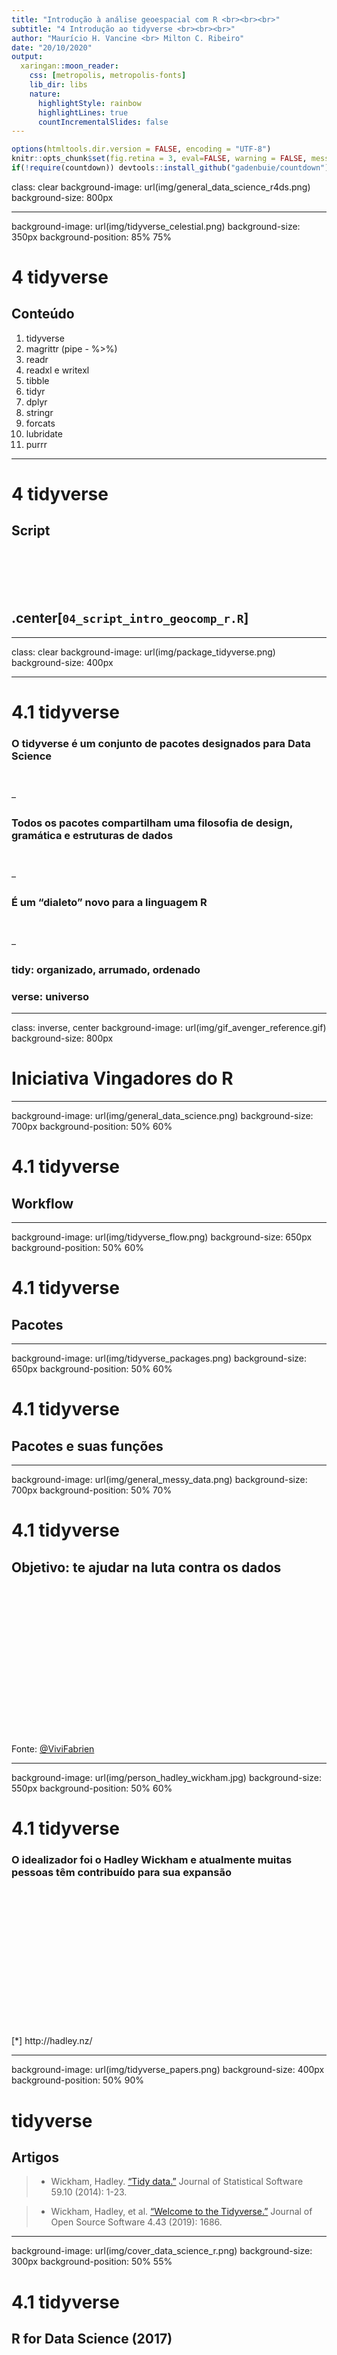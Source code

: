 ```yaml
---
title: "Introdução à análise geoespacial com R <br><br><br>"
subtitle: "4 Introdução ao tidyverse <br><br><br>"
author: "Maurício H. Vancine <br> Milton C. Ribeiro"
date: "20/10/2020"
output:
  xaringan::moon_reader:
    css: [metropolis, metropolis-fonts]
    lib_dir: libs
    nature:
      highlightStyle: rainbow
      highlightLines: true
      countIncrementalSlides: false
---
```


```r
options(htmltools.dir.version = FALSE, encoding = "UTF-8")
knitr::opts_chunk$set(fig.retina = 3, eval=FALSE, warning = FALSE, message = FALSE)
if(!require(countdown)) devtools::install_github("gadenbuie/countdown")
```

class: clear
background-image: url(img/general_data_science_r4ds.png)
background-size: 800px

---

background-image: url(img/tidyverse_celestial.png)
background-size: 350px
background-position: 85% 75%

# 4 tidyverse

## Conteúdo
1. tidyverse
1. magrittr (pipe - %>%)
1. readr
1. readxl e writexl
1. tibble
1. tidyr
1. dplyr
1. stringr
1. forcats
1. lubridate
1. purrr

---

# 4 tidyverse

## Script

<br><br><br><br>

## .center[`04_script_intro_geocomp_r.R`]

---

class: clear
background-image: url(img/package_tidyverse.png)
background-size: 400px

---

# 4.1 tidyverse

### O tidyverse é um **conjunto de pacotes** designados para **Data Science**

<br>

--

### Todos os pacotes compartilham uma **filosofia** de design, gramática e estruturas de dados

<br>

--

### É um **"dialeto"** novo para a linguagem R

<br>

--

### **tidy**: organizado, arrumado, ordenado

### **verse**: universo

---

class: inverse, center
background-image: url(img/gif_avenger_reference.gif)
background-size: 800px

# Iniciativa Vingadores do R

---

background-image: url(img/general_data_science.png)
background-size: 700px
background-position: 50% 60%

# 4.1 tidyverse

## Workflow

---

background-image: url(img/tidyverse_flow.png)
background-size: 650px
background-position: 50% 60%

# 4.1 tidyverse

## Pacotes

---

background-image: url(img/tidyverse_packages.png)
background-size: 650px
background-position: 50% 60%

# 4.1 tidyverse

## Pacotes e suas funções

---

background-image: url(img/general_messy_data.png)
background-size: 700px
background-position: 50% 70%

# 4.1 tidyverse

## Objetivo: te ajudar na luta contra os dados

<br><br><br><br><br><br><br><br><br><br><br><br><br><br>

Fonte: [@ViviFabrien](https://twitter.com/ViviFabrien)

---

background-image: url(img/person_hadley_wickham.jpg)
background-size: 550px
background-position: 50% 60%

# 4.1 tidyverse

### O idealizador foi o **Hadley Wickham** e atualmente **muitas pessoas** têm contribuído para sua expansão

<br><br><br><br><br><br><br><br><br><br><br><br><br>

[*] http://hadley.nz/

---

background-image: url(img/tidyverse_papers.png)
background-size: 400px
background-position: 50% 90%

# tidyverse

## Artigos
> - Wickham, Hadley. ["Tidy data."](https://www.jstatsoft.org/article/view/v059i10) Journal of Statistical Software 59.10 (2014): 1-23.

> - Wickham, Hadley, et al. ["Welcome to the Tidyverse."](https://joss.theoj.org/papers/10.21105/joss.01686) Journal of Open Source Software 4.43 (2019): 1686.

---

background-image: url(img/cover_data_science_r.png)
background-size: 300px
background-position: 50% 55%

# 4.1 tidyverse

## R for Data Science (2017)

<br><br><br><br><br><br><br><br><br><br><br><br><br><br><br>

[*] https://r4ds.had.co.nz/

---

background-image: url(img/tidyverse_site1.png)
background-size: 800px
background-position: 50% 50%

# 4.1 tidyverse

## Sites

<br><br><br><br><br><br><br><br><br><br><br><br><br><br><br>

[*] https://www.tidyverse.org/

---

background-image: url(img/tidyverse_site2.png)
background-size: 800px
background-position: 50% 50%

# 4.1 tidyverse

## Sites

<br><br><br><br><br><br><br><br><br><br><br><br><br><br><br>

[*] https://rpubs.com/modelthinkingbr/dados

---

# 4.1 tidyverse

### Para utilizar os pacotes do **tidyverse** é preciso instalar e carregar o pacote `tidyverse`

```r
# instalar o pacote
install.packages("tidyverse")
```

--

```r
# carregar o pacote
library(tidyverse)
```

---

# 4.1 tidyverse

## Listar todos os pacotes do tidyverse

<br><br>

```r
# list all packages in the tidyverse 
tidyverse::tidyverse_packages(include_self = TRUE)
```

---

background-image: url(img/code_snake_case.png)
background-size: 500px
background-position: 80% 80%

# 4.1 tidyverse

## IMPORTANTE!

### Todas as funções dos pacotes **tidyverse** usão fonte minúscula e usam `_` para separar os nomes internos das funções (snake_code)

<br>

`read_csv()`

`read_xlsx()`

`as_tibble()`

`left_join()`

`group_by()`

---

class: clear
background-image: url(img/package_magrittr.png)
background-size: 400px

---

background-image: url(img/person_rene_magritte.jpg), url(img/tidyverse_magritte_pipe.jpg)
background-size: 250px, 500px
background-position: 10% 30%, 85% 75%

# 4.2 magrittr (pipe - %>%)

## René Magritte (1898-1967)

---

# 4.2 magrittr (pipe - %>%)

### O operador pipe (*%>%*) permite o “encadeamento” de várias funções e **não é preciso de objetos** para armazenar resultados intermediários

--

### Essa função torna os códigos em R **mais simples**, pois realizamos **múltiplas operações** em uma **única linha**

--

### Ele captura o **resultado de uma declaração** e o **torna a entrada da próxima declaração**. Podemos pensar como *“EM SEGUIDA FAÇA”*

--

### O operador pipe é **%>%**

---

# 4.2 magrittr (pipe - %>%)

### Atalho: `crtl + shift + M`
```r
# sem pipe
sqrt(sum(1:100))
```

--

background-image: url(img/general_fog01.jpg)
background-size: 500px
background-position: 50% 80%

---

background-image: url(img/general_fog02.jpg)
background-size: 350px
background-position: 50% 90%

# 4.2 magrittr (pipe - %>%)

### Atalho: `crtl + shift + M`
```r
# sem pipe
sqrt(sum(1:100))
```

---

# 4.2 magrittr (pipe - %>%)

### Atalho: `crtl + shift + M`
```r
# sem pipe
sqrt(sum(1:100))
```

```r
# com pipe
1:100 %>% 
  sum() %>% 
  sqrt()
```

---

class: clear, inverse
background-image: url(img/gif_uou.webp)
background-size: 800px

---

# 4.2 magrittr (pipe - %>%)

### Atalho: `crtl + shift + M`
```r
# fixar amostragem
set.seed(42)

# sem pipe
ve <- sum(sqrt(sort(log10(rpois(100, 10)))))
ve
```
--
```r
# fixar amostragem
set.seed(42)

# com pipe
ve <- rpois(100, 10) %>% 
  log10() %>%
  sort() %>% 
  sqrt() %>% 
  sum()
ve  
```

---

class: clear, inverse
background-image: url(img/gif_mario.gif)
background-size: 700px

---

class: inverse, center, middle

# Exercícios

---

# Exercício 09

## Reescreva cada uma das operações utilizando pipes `%>%`:
<br>
`log10(cumsum(1:100))`
<br>
`sum(sqrt(rnorm(100)))`
<br>
`prod(sort(sample(1:10, 10000, rep = TRUE)))`

```r
countdown(minutes = 5, seconds = 00, color_background = "gray30")
```

---

# Exercício 09
## Solução
```r
# solucao
# 1.
log10(cumsum(1:100))

1:100 %>%
  cumsum %>% 
  log10
```

---

# Exercício 09
## Solução
  
```r
# 2.
sum(sort(rnorm(100)))

100 %>% 
  rnorm %>% 
  sort %>% 
  sum
```

---

# Exercício 09
## Solução

```r
# 3.
scale(sample(1:10, 10000, rep = TRUE))

1:10 %>% 
  sample(10000, rep = TRUE) %>% 
  scale
```

---

class: inverse, center, middle

# Dúvidas?

---

class: clear
background-image: url(img/package_readr.png)
background-size: 400px

---

background-image: url(img/cheatsheet_readr.png)
background-size: 600px
background-position: 50% 50%

# 4.3 readr

## Data Import Cheatsheet

<br><br><br><br><br><br><br><br><br><br><br><br><br><br><br>

[*] https://github.com/rstudio/cheatsheets/raw/master/data-import.pdf

---

# 4.3 readr

### **Carrega e salva** grandes arquivos de forma **mais rápida**

--

### As funções **read.csv()** e **read.csv2()** são substituídas pelas funções **read_csv()** e **read_csv2()**

--

### Essas funções fornecem **medidores de progresso**

--

### E também **classificam** automaticamente o **modo** dos dados de cada coluna

--

### A classe do objeto atribuído é **tibble**

--

### Para salvar arquivos no formato .csv: **write_csv()** e **write_csv2()**

---

background-image: url(img/general_data_eu_mesmo.png)
background-size: 600px
background-position: 50% 80%

# 4.3 readr

## ATLANTIC AMPHIBIANS: a dataset of amphibian communities from the Atlantic Forests of South America

### Eu mesmo et al. (2018)

---

class: inverse, center, middle

# Mas antes, uma outra forma de definir diretórios

---

class: clear
background-image: url(img/here.png)
background-size: 700px

---

# here

## Constrói caminhos para os arquivos do seu projeto

<br>

### - **Mudar o diretório**: tende à ser chato demais (principalmente se é um código alheio)
### - **Fragilidade**: conectado exatamente a lugar e a momento (reprodutibilidade)
### - **Subdiretórios**: facilita importar ou exportar para subpastas (Lei do Mínimo Esforço)

---

background-image: url(img/here.png)
background-size: 400px
background-position: 50% 90%

# here

## Pacote
```r
# install
install.packages("here")

# load
library(here)
```

---

background-image: url(img/here.png)
background-size: 400px
background-position: 50% 90%

# here

## Diversos critérios para encontrar o diretório raiz

```r
# confer
here::here()

# create a .here file
here::set_here()
```

---

class: inverse, center, middle

# Agora sim, vamos importar os dados usando o here::here()

---

# readr

## **Formato .csv**
```r
# import sites
si <- readr::read_csv(here::here("03_dados", "tabelas", "ATLANTIC_AMPHIBIANS_sites.csv"))
si
```

---

class: inverse, center, middle

# Ou não...

---

# readr

## **Formato .csv**
```r
# import sites
si <- readr::read_csv("./03_dados/tabelas/ATLANTIC_AMPHIBIANS_sites.csv")
si
```

```r
# import sites
si <- readr::read_csv(here::here("03_dados", "tabelas", "ATLANTIC_AMPHIBIANS_sites.csv"))
si
```

---

# 4.3 readr

## **Formato .txt**
```r
# import sites
si <- readr::read_tsv(here::here("03_dados", "tabelas", "ATLANTIC_AMPHIBIANS_sites.txt"))
si
```

---

class: clear
background-image: url(img/package_readxl.png)
background-size: 400px

---

# 4.4 readxl e writexl

## São pacotes à parte do **tidyverse**

<br><br><br>

```r
# import .xlsx
install.packages("readxl")
library("readxl")
```

<br>
--


```r
# export .xlsx
install.packages("writexl")
library("writexl")
```

---

# 4.4 readxl e writexl

### **Carrega e salva** grandes arquivos de forma **mais rápida** no formato **.xlsx**

--

### Funções **read_xlsx()** e **read_xlsx2()**

--

### Essas funções fornecem **medidores de progresso**

--

### E também **classificam** automaticamente o **modo** dos dados de cada coluna

--

### A classe do objeto atribuído é **tibble**

--

### Para salvar arquivos no formato .xlsx: **write_xlsx()** e **write_xlsx2()**

---

# 4.4 readxl e writexl

## **Formato .xlsx**

### O argumento `sheet` define a aba a ser importada (número ou nome)

```r
# import sites
si <- readxl::read_xlsx(here::here("03_dados", "tabelas", "ATLANTIC_AMPHIBIANS_sites.xlsx"), 
                        sheet = 1)
si
```

---

background-image: url(img/gif_frog.gif)
background-size: 200px
background-position: 50% 100%

# Importar os dados

## **Formato .csv**

### Matriz de localidades
```r
# import sites
si <- readr::read_csv(here::here("03_dados", "tabelas", "ATLANTIC_AMPHIBIANS_sites.csv"))
si
```

### Matriz de espécies
```r
# import species
sp <- readr::read_csv(here::here("03_dados", "tabelas", "ATLANTIC_AMPHIBIANS_species.csv"))
sp
```

---

class: clear
background-image: url(img/package_tibble.png)
background-size: 400px

---

# 4.5 tibble

### O tibble (classe *tbl_df*) é um **tipo especial de data frame**

--

### É o **formato** aconselhado para que as funções do tidyverse **funcionem**

--

### Converter **data frame** em **tibble** usa-se a função `as_tibble()`

--

### Converter **tibble** em **data frame** usa-se a função `as_data_frame()`

--

### Cada variável pode ser do modo *numbers(int, dbl)*, *character(chr)*, *logical(lgl)* ou *factor(fctr)*

---

# 4.5 tibble

## Descrição dos modos das colunas através da função `glimpse()` - "espiar os dados"

```r
tibble::glimpse(si)
```

---

# 4.5 tibble

## Descrição dos modos das colunas através da função `glimpse()` - "espiar os dados"

```r
tibble::glimpse(sp)
```

---

# 4.5 tibble

## tibble vs data.frame

### 1. Nunca converte um tipo **character como factor**
```r
df <- data.frame(ch = c("a", "b"), nu = 1:2)
str(df)
```
--
```r
tb <- tibble::tibble(ch = c("a", "b"), nu = 1:2)
tibble::glimpse(tb)
```

---

# 4.5 tibble

## tibble vs data.frame

### 2. A indexação com colchetes retorna um **tibble**
```r
df_ch <- df[, 1]
class(df_ch)
```
--
```r
tb_ch <- tb[, 1]
class(tb_ch)
```
--
```r
# indexacao pelo nome devolve um vetor
tb_ch <- tb$ch
class(tb_ch)
```

---

# 4.5 tibble

## tibble vs data.frame

### 3. Não faz correspondência parcial, retorna **NULL** se a coluna não existe com o nome especificado
```r
df$c 
```
--
```r
tb$c
```

---

class: clear
background-image: url(img/package_tidyr.png)
background-size: 400px

---

background-image: url(img/cheatsheet_tidyr.png)
background-size: 600px
background-position: 50% 50%

# 4.6 tidyr

## Data Import Cheatsheet

<br><br><br><br><br><br><br><br><br><br><br><br><br><br><br>

[*] https://github.com/rstudio/cheatsheets/raw/master/data-import.pdf

---

# 4.6 tidyr

### Os conjuntos de dados **tidy** (organizados) são fáceis de manipular, modelar e visualizar

--

### Um conjunto de dados está **arrumado ou não**, dependendo de como linhas, colunas e células são combinadas com observações, variáveis e valores

--

## Nos dados tidy:
### 1 Cada variável em uma coluna
### 2 Cada observação em uma linha
### 3 Cada valor como uma célula

---

background-image: url(img/tidyr_data.png)
background-size: 800px
background-position: 50% 50%

# 4.6 tidyr

## Conjuntos de dados 'tidy'

---

# 4.6 tidyr

## Funções

#### **1 unite()**: junta dados de múltiplas colunas em uma

#### **2 separate()**: separa caracteres em múlplica colunas

#### **3 separate_rows()**: separa caracteres em múlplica colunas e linhas

#### **4 drop_na()**: retira linhas com NA

#### **5 replace_na()**: substitui NA

#### **6 pivot_wider()**: long para wide

#### **7 pivot_longer()**: wide para long

---

background-image: url(img/tidyr_unite.png)
background-size: 800px
background-position: 50% 50%

# 4.6 tidyr

---

# 4.6 tidyr

## **1 unite**

### Unir as colunas latirude e longitude separadas por uma vírgula
```r
# sem pipes
si_unite <- tidyr::unite(si, "lat_lon", latitude:longitude, sep = ",")
si_unite$lat_lon
```

---

# 4.6 tidyr

## **1 unite**

### Unir as colunas latirude e longitude separadas por uma vírgula
```r
# com pipes
si_unite <- si %>% 
  tidyr::unite("lat_lon", latitude:longitude, sep = ",")
si_unite$lat_lon
```

---

background-image: url(img/tidyr_separate.png)
background-size: 800px
background-position: 50% 50%

# 4.6 tidyr

---

# 4.6 tidyr

## **2 separate**

### Separar os dados de "period" em quatro colunas dos seus valores
```r
si_separate <- si %>% 
  tidyr::separate("period", c("mo", "da", "tw", "ni"), remove = FALSE)
si_separate[, c(1, 9:13)]
```

---

# 4.6 tidyr

## **3 separate_rows()**

### Separar os dados de "period" na mesma coluna e repetindo os valores
```r
si_separate_row <- si %>% 
  tidyr::separate_rows("period")
si_separate_row[, c(1, 9:13)]
```

---

# 4.6 tidyr

## **4 drop_na()**

### Remove as linhas com NA de todas as colunas
```r
si_drop_na <- si %>% 
  tidyr::drop_na()
si_drop_na
```

---

# 4.6 tidyr

## **4 drop_na()**

### Remove as linhas com NA da coluna "active_methods"
```r
si_drop_na <- si %>% 
  tidyr::drop_na(active_methods)
si_drop_na
```

---

# 4.6 tidyr

## **5 replace_na()**

### Substituir os NAs da coluna "active_methods" por 0 
```r
si_replace_na <- si %>% 
  tidyr::replace_na(list(active_methods = 0))
si_replace_na
```

---

background-image: url(img/tidyr_pivot_wider.png)
background-size: 800px
background-position: 50% 50%

# 4.6 tidyr

---

# 4.6 tidyr

## **6 pivot_wider()** 

### Long para wide

1. **id_cols**: variável id
2. **names_from**: variável categórica que irá definir os nomes das colunas
3. **values_from**: variável numérica que irá preencher os dados
4. **values_fill**: valor para preencher os NAs

```r
si[, c("id", "record", "species_number")]
```

---

# 4.6 tidyr

## **6 pivot_wider()** 

### Long para wide

1. **id_cols**: variável id
2. **names_from**: variável categórica que irá definir os nomes das colunas
3. **values_from**: variável numérica que irá preencher os dados
4. **values_fill**: valor para preencher os NAs

```r
si_wide <- si %>% 
  tidyr::pivot_wider(id_cols = id, 
                     names_from = state_abbreviation,
                     values_from = species_number, 
                     values_fill = list(species_number = 0))
si_wide
```

---

# 4.6 tidyr

## **6 pivot_wider()** 

### Long para wide

1. **id_cols**: variável id
2. **names_from**: variável categórica que irá definir os nomes das colunas
3. **values_from**: variável numérica que irá preencher os dados
4. **values_fill**: valor para preencher os NAs

```r
sp[1:1000, c("id", "species", "individuals")]
```

---

# 4.6 tidyr

## **6 pivot_wider()** 

### Long para wide

1. **id_cols**: variável id
2. **names_from**: variável categórica que irá definir os nomes das colunas
3. **values_from**: variável numérica que irá preencher os dados
4. **values_fill**: valor para preencher os NAs

```r
sp_wide <- sp[1:1000, ] %>% 
  tidyr::replace_na(list(individuals = 0)) %>% 
  tidyr::pivot_wider(id_cols = id, 
                     names_from = species, 
                     values_from = individuals, 
                     values_fill = list(individuals = 0))
sp_wide
```

---

background-image: url(img/tidyr_pivot_longer.png)
background-size: 800px
background-position: 50% 50%

# 4.6 tidyr

---

# 4.6 tidyr

## **7 pivot_longer()**

### Wide para long

1. **cols**: coluna do id
2. **names_to**: nome da coluna que receberá os nomes
3. **values_to**: nome da coluna que receberá os valores

```r
si_long <- si_wide %>% 
  tidyr::pivot_longer(cols = -id, 
                      names_to = "record", 
                      values_to = "species_number")
si_long
```

---

class: inverse, center, middle

# Exercícios

---

# Exercício 10
### Combine as colunas `country`, `state`, `state_abbreviation`, `municipality`, `site`, em uma coluna chamada `local_total` separadas por `, (vírgula + espaço)`, atribuindo o resultado a um novo objeto, utilizando o formato tidyverse

```r
countdown(minutes = 1, seconds = 00, color_background = "gray30")
```

---

# Exercício 10
## Solução
```r
si_local <- si %>% 
  tidyr::unite("local_total", 
               c(country, state, state_abbreviation, municipality, site), 
               sep = ", ")
si_local$local_total
```

---

# Exercício 11
### Quanto indivíduos por há por família nos locais amostrados? Apenas para as 1000 primeiras linhas da tabela `sp`
```r
countdown(minutes = 5, seconds = 00, color_background = "gray30")
```

---

# Exercício 11
## Solução
```r
family_wide <- sp[1:1000, ] %>% 
  tidyr::replace_na(list(individuals = 0)) %>% 
  tidyr::drop_na(family) %>% 
  tidyr::pivot_wider(id_cols = id, 
                     names_from = family, 
                     values_from = individuals, 
                     values_fn = list(individuals = sum),
                     values_fill = list(individuals = 0))
family_wide
```

---

class: inverse, center, middle

# Dúvidas?

---

class: clear
background-image: url(img/package_dplyr.png)
background-size: 400px

---

class: clear
background-image: url(img/dplyr_wrangling.png)
background-size: 600px

<br><br><br><br><br><br><br><br><br><br><br><br><br><br><br><br>

Fonte: [@allison_horst](https://twitter.com/allison_horst)

---

background-image: url(img/cheatsheet_dplyr.png)
background-size: 600px
background-position: 50% 50%

# 4.7 dplyr

## Data Transformation Cheatsheet

<br><br><br><br><br><br><br><br><br><br><br><br><br><br><br>

[*] https://github.com/rstudio/cheatsheets/raw/master/data-transformation.pdf

---

# 4.7 dplyr

### O **dplyr** é um pacote que **facilita** o trabalho com dados, com uma **gramática de manipulação** de dados **simples e flexível** (filtragem, reordenamento, seleção, entre outras)

--

### Ele foi construído com o intuito de obter uma forma **mais rápida** e **expressiva** de tratar os dados 

--

### O **tibble** é a **versão de data frame** mais **conveniente** para **se usar** com dplyr

---

# 4.7 dplyr

### Sua gramática simples contém **funções verbais** para manipulação de dados

--

<br><br>

## Funções

- Verbos: mutate(), select(), filter(), arrange(), summarise(), slice(), rename(), etc.

- Sufixos: _at(), _if(), _all(), etc.

- Agrupamento: group_by() e ungroup()

- Junções: inner_join(), full_join(), left_join() e right_join()

- Funções resumo: n(), n_distinct(), first(), last(), nth(), etc.


---

# 4.7 dplyr

### Sua gramática simples contém **funções verbais** para manipulação de dados

1. select(): seleciona colunas pelo nome gerando um tibble<br>
2. pull(): seleciona uma coluna como vetor<br>
3. rename(): muda o nome das colunas<br>
4. mutate(): adiciona novas colunas ou adiciona resultados em colunas existentes<br>
5. arrange(): reordenar as linhas com base nos valores de colunas<br>
6. filter(): seleciona linhas com base em valores<br>
7. distinct(): remove linhas com valores repetidos com base nos valores de colunas<br>
8. slice(): seleciona linhas pelos números<br>
9. sample_n(): amostragem aleatória de linhas<br>
10. summarise(): agrega ou resume os dados através de funções, podendo considerar valores das colunas<br>
11. *_join(): junta dados de duas tabelas através de uma coluna chave

---

# 4.7 dplyr

### O **tibble** é sempre o **primeiro argumento** das funções verbais

--

### Todas seguem a mesma sintaxe: 

#### 1. tibble
#### 2. operador pipe 
#### 3. nome da função verbal com os argumentos entre parênteses 

--

<br>

### As funções verbais **não modificam** o tibble original

```r
tb_dplyr <- tb %>% 
  funcao_verbal(argumento1, argumento2)
```

---

background-image: url(img/dplyr_select.png)
background-size: 800px
background-position: 50% 50%

# 4.7 dplyr

## **1 select**

---

# 4.7 dplyr

## **1 select**

### Seleciona colunas pelo nome

```r
si_select <- si %>% 
  dplyr::select(id, longitude, latitude)
si_select
```

---

# 4.7 dplyr

## **1 select**

### Remove as colunas pelo nome

```r
si_select <- si %>% 
  dplyr::select(-c(id, longitude, latitude))
si_select
```
---

# 4.7 dplyr

## **1 select**

### Seleciona colunas por um padrão

```r
#  starts_with(), ends_with() e contains()
si_select <- si %>% 
  dplyr::select(contains("sp"))
si_select
```

---

background-image: url(img/dplyr_pull.png)
background-size: 800px
background-position: 50% 50%

# 4.7 dplyr

## **2 pull**

### Seleciona uma coluna como vetor

---

# 4.7 dplyr

## **2 pull**

### Seleciona uma coluna como vetor

```r
# coluna para vetor
si_pull <- si %>% 
  dplyr::pull(id)
si_pull
```

---

# 4.7 dplyr

## **2 pull**

### Seleciona uma coluna como vetor

```r
# coluna para vetor
si_pull <- si %>% 
  dplyr::pull(species_number)
si_pull
```

---

# 4.7 dplyr

## **3 rename**

### Renomeia colunas
```r
# rename sp column
si_rename <- si %>%
  dplyr::rename(sp = species_number)
si_rename
```

---

background-image: url(img/dplyr_mutate.png)
background-size: 800px
background-position: 50% 50%

# 4.7 dplyr

## **4 mutate**

---

# 4.7 dplyr

## **4 mutate**

### Adiciona colunas novas ou vindas de operações
```r
# add column record as factor
si_mutate <- si %>% 
  dplyr::mutate(record_factor = as.factor(record))
si_mutate$record_factor
```

---

background-image: url(img/dplyr_arrange.png)
background-size: 800px
background-position: 50% 50%

# 4.7 dplyr

## **5 arrange**

---

# 4.7 dplyr

## **5 arrange**

### Ordenar de forma crescente pela coluna **species_number**
```r
si_arrange <- si %>% 
  dplyr::arrange(species_number)
si_arrange
```

---

# 4.7 dplyr

## **5 arrange**

### Ordenar de forma decrescente pela coluna **species_number**
```r
si_arrange <- si %>% 
  dplyr::arrange(desc(species_number))
si_arrange
```

---

# 4.7 dplyr

## **5 arrange**

### Ordenar de forma decrescente pela coluna **species_number**
```r
si_arrange <- si %>% 
  dplyr::arrange(-species_number)
si_arrange
```

---

background-image: url(img/dplyr_filter.png)
background-size: 800px
background-position: 50% 50%

# 4.7 dplyr

## **6 filter**

---

# 4.7 dplyr

## **6 filter** 

### operadores: >, >=, <, <=, ==, !=, is.na, !is.na, %in%
### Filtrar para locais com mais de 5 espécies
```r
si_filter <- si %>% 
  dplyr::filter(species_number > 5)
si_filter
```

--

### Filtrar para locais centre 1 e 5 espécies
```r
si_filter <- si %>% 
  dplyr::filter(between(species_number, 1, 5))
si_filter
```

---

# 4.7 dplyr

## **6 filter** 
### Filtrar para locais com NA no métodos passivos
```r
si_filter <- si %>% 
  dplyr::filter(is.na(passive_methods))
si_filter
```
--
### Filtrar para locais sem NA no métodos passivos
```r
si_filter <- si %>% 
  dplyr::filter(!is.na(passive_methods))
si_filter
```

---

# 4.7 dplyr

## **6 filter** 
### Filtrar para locais sem NA no métodos ativos **E** passivos
```r
si_filter <- si %>% 
  dplyr::filter(!is.na(active_methods) & !is.na(passive_methods))
si_filter
```

---

# 4.7 dplyr

## **6 filter** 
### Filtrar para locais amostrados com mais de 5 espécies **E** em São Paulo
```r
si_filter <- si %>% 
  dplyr::filter(species_number > 5 & state_abbreviation == "BR-SP") 
si_filter
```
--
### Filtrar para locais amostrados com mais de 5 espécies **OU** em São Paulo
```r
si_filter <- si %>% 
  dplyr::filter(species_number > 5 | state_abbreviation == "BR-SP")
si_filter
```

---

# 4.7 dplyr

## **7 distinct**
### Remove linhas duplicadas considerando a coluna número de espécies
```r
si_distinct <- si %>% 
  dplyr::distinct(species_number)
si_distinct
```

---

# 4.7 dplyr

## **7 distinct**
### Remove linhas duplicadas considerando a coluna número de espécies e mantém as demais
```r
si_distinct <- si %>% 
  dplyr::distinct(species_number, .keep_all = TRUE)
si_distinct
```

---

# 4.7 dplyr

## **8 slice** 
### Selecionar linhas 1 a 10
```r
si_slice <- si %>% 
  dplyr::slice(1:10)
si_slice
```

---

# 4.7 dplyr

## **9 n_sample** 

### Amostrar 100 linhas aleatoriamente
```r
si_sample_n <- si %>% 
  dplyr::sample_n(100)
si_sample_n
```

---

background-image: url(img/dplyr_summarize.png)
background-size: 800px
background-position: 50% 50%

# 4.7 dplyr

## **10 summarise**

---

# 4.7 dplyr

## **10 summarise**

### Média e desvio padrão do número de espécies total

```r
si_summarise <- si %>% 
  dplyr::summarise(mean_sp = mean(species_number), 
                   sd_sp = sd(species_number))
si_summarise
```

---

# 4.7 dplyr

## **10 summarise**
### Média e desvio padrão do número de espécies por país
```r
si_summarise_group <- si %>% 
  dplyr::group_by(country) %>% 
  dplyr::summarise(mean_sp = mean(species_number), 
                   sd_sp = sd(species_number))
si_summarise_group
```

---

background-image: url(img/dplyr_join.png)
background-size: 350px
background-position: 50% 60%

# 4.7 dplyr

## **11 *_join**

<br><br><br><br><br><br><br><br><br><br><br><br><br><br><br>

[*] https://rpubs.com/williamsurles/293454

---

background-image: url(img/dplyr_leftjoin.png), url(img/dplyr_rightjoin.png), url(img/dplyr_innerjoin.png), url(img/dplyr_fulljoin.png)
background-size: 600px, 600px, 600px, 600px
background-position: 50% 20%, 50% 45%, 50% 70%, 50% 95%

# 4.7 dplyr

## **11 *_join**

---

background-image: url(img/dplyr_semijoin.png), url(img/dplyr_antijoin.png)
background-size: 700px, 700px
background-position: 50% 40%, 50% 80%

# 4.7 dplyr

## **11 *_join**

---

background-image: url(img/dplyr_leftjoin.png)
background-size: 800px
background-position: 50% 50%

# 4.7 dplyr

## **11 *_join**

---

# 4.7 dplyr

## **11 *_join**

## Adicionar longitute e latitude na tabela de espécies

### Selecionar as colunas que preciso da tabela **si**
```r
si_coord <- si %>% 
  select(id, longitude, latitude)
si_coord 
```

---

# 4.7 dplyr

## **11 *_join**

## Adicionar longitute e latitude na tabela de espécies

### Join com as tabelas pela coluna "id"
```r
# join dos dados
sp_join <- sp %>% 
  left_join(si_coord, by = "id")
sp_join
```

---

# 4.7 dplyr

## **11 *_join**

## Adicionar longitute e latitude na tabela de espécies

### Nome das colunas
```r
colnames(sp_join)
```

---

class: inverse, center, middle

# E não termina nunca...

---

# 4.7 dplyr

## Sufixos: _at(), _if(), _all()

### Realiza operações dependente de confições

```r
sp_wide_rename <- sp_wide %>% 
  dplyr::rename_at(vars(contains(" ")), 
                   list(~stringr::stringr::str_replace_all(., " ", "_"))) %>% 
  dplyr::rename_all(list(~stringr::stringr::str_to_lower(.)))
sp_wide_rename
```

---

class: inverse, center, middle

# Mas o mais importante é a ideia de **encadeamento das funções**

---

# 4.7 dplyr
## Permite manipular os dados de forma simples
```r
da <- si %>% 
  dplyr::select(id, state_abbreviation, species_number)
da
```

---

# 4.7 dplyr
## Permite manipular os dados de forma simples
```r
da <- si %>% 
  dplyr::select(id, state_abbreviation, species_number) %>% 
  dplyr::filter(species_number > 5)
da
```

---

# 4.7 dplyr
## Permite manipular os dados de forma simples
```r
da <- si %>% 
  dplyr::select(id, state_abbreviation, species_number) %>% 
  dplyr::filter(species_number > 5) %>% 
  dplyr::group_by(state_abbreviation) %>% 
  dplyr::summarise(nsp_state_abb = n())
da
```

---

# 4.7 dplyr
## Permite manipular os dados de forma simples
```r
da <- si %>% 
  dplyr::select(id, state_abbreviation, species_number) %>% 
  dplyr::filter(species_number > 5) %>% 
  dplyr::group_by(state_abbreviation) %>% 
  dplyr::summarise(nsp_state_abb = n()) %>% 
  dplyr::arrange(nsp_state_abb)
da
```

---

class: inverse, center, middle

# Exercícios

---

# Exercício 12

### Adicione essas novas colunas `alt_log, tem_log e pre_log`, que são a operação `log10` das colunas `altitude,	temperature e	precipitation` e atribua ao mesmo objeto `si` utilizando o formato tidyverse

```r
countdown(minutes = 1, seconds = 30, color_background = "gray30")
```

---

# Exercício 12
## Solução
```r
# solucao
si <- si %>% 
  dplyr::mutate(alt_log = log10(altitude),
                tem_log = log10(temperature),
                pre_log = log10(precipitation))
si[, 25:28]
```

---

# Exercício 13

### Ordene os dados em forma decrescente pela coluna `altitude`, atribuindo o resultado a um novo objeto utilizando o formato tidyverse

```r
countdown(minutes = 1, seconds = 30, color_background = "gray30")
```

---

# Exercício 13
## Solução
```r
# solucao
si_ar <- si %>% 
  dplyr::arrange(-altitude)
si_ar
```

---

# Exercício 14

###  Filtre as linhas com `altitude` maior que 1000 mm, `temperature` menor que 15 ºC e `precipitation` maior que 1000 mm, atribuindo o resultado a um novo objeto utilizando o formato tidyverse

```r
countdown(minutes = 1, seconds = 30, color_background = "gray30")
```

---

# Exercício 14
## Solução
```r
# solucao
si_fi <- si %>% 
  dplyr::filter(altitude > 1000,
                temperature < 15,
                precipitation > 1000)
si_fi
```

---

# Exercício 15

### Amostre 200 linhas aleatoriamente com número de espécies maior que 15 espécies, atribuindo o resultado a um novo objeto utilizando o formato tidyverse

```r
countdown(minutes = 1, seconds = 30, color_background = "gray30")
```

---

# Exercício 15
## Solução
```r
# solucao
si_sa <- si %>% 
  dplyr::filter(species_number > 15) %>% 
  dplyr::sample_n(200)
si_sa
```

---

class: clear
background-image: url(img/package_stringr.png)
background-size: 400px

---

background-image: url(img/cheatsheet_stringr.png)
background-size: 600px
background-position: 50% 50%

# 4.8 stringr

## Work with Strings Cheatsheet

<br><br><br><br><br><br><br><br><br><br><br><br><br><br><br>

[*] https://github.com/rstudio/cheatsheets/raw/master/strings.pdf

---

# 4.8 stringr

## Pacote para a manipulação de strings

### Comprimento
```r
stringr::str_length("abc")
```

--

### Extração por posição
```r
stringr::str_sub("abc", 3)
```

---

# 4.8 stringr

### Inserir espaço em branco - esquerda
```r
stringr::str_pad("abc", width = 4, side = "left")
```

--

### Inserir espaço em branco - direira
```r
stringr::str_pad("abc", width = 4, side = "right")
```

--

### Remover espaço em branco do começo, final ou ambos
```r
stringr::str_trim(" abc ")
```

---

# 4.8 stringr

### Minúsculas e maiúsculas
```r
stringr::str_to_upper("abc")
```
--
```r
stringr::str_to_title("abc")
```
--
```r
stringr::str_to_title("aBc")
```

---

# 4.8 stringr

### Ordenação
```r
le <- sample(letters, 26, rep = TRUE)
le
```
--
```r
stringr::str_sort(le)
```
--
```r
stringr::str_sort(le, dec = TRUE)
```

---

# 4.8 stringr

### Extrair por padrão
```r
stringr::str_extract("abc", "b")
```

### Substituir
```r
stringr::str_replace("abc", "a", "y")
```

### Separação
```r
stringr::str_split("a-b-c", "-")
```

---

class: clear
background-image: url(img/package_forcats.png)
background-size: 400px

---

background-image: url(img/cheatsheet_forcats.png)
background-size: 600px
background-position: 50% 50%

# 4.9 forcats

## Factors with forcats Cheatsheet

<br><br><br><br><br><br><br><br><br><br><br><br><br><br><br>

[*] https://github.com/rstudio/cheatsheets/raw/master/factors.pdf

---

# 4.9 forcats

### **as_factor()**: cria fatores
```r
# fixar amostragem
set.seed(42)

# cria um fator
fa <- sample(c("alto", "medio", "baixo"), 30, rep = TRUE) %>% 
  forcats::as_factor()
fa
```

---

# 4.9 forcats

### **fct_recode()**: muda o nome dos níveis
```r
# muda o nome dos niveis
fa_recode <- fa %>% 
  forcats::fct_recode(a = "alto", m = "medio", b = "baixo")
fa_recode
```

---

# 4.9 forcats

### **fct_rev()**: inverte os níveis
```r
# inverte os niveis
fa_rev <- fa_recode %>% 
  forcats::fct_rev()
fa_rev
```

---

# 4.9 forcats

### **fct_relevel()**: especifica a classificação de um ou mais níveis
```r
# especifica a classificacao de um nivel
fa_relevel <- fa_recode %>% 
  forcats::fct_relevel(c("a", "m", "b"))
fa_relevel
```

---

# 4.9 forcats

### **fct_inorder()**: ordem em que aparece
```r
# ordem em que aparece
fa_inorder <- fa_recode %>% 
  forcats::fct_inorder()
fa_inorder
```

---

# 4.9 forcats

### **fct_infreq()**: ordem (decrescente) de frequência
```r
# ordem (decrescente) de frequencia
fa_infreq <- fa_recode %>% 
  forcats::fct_infreq()
fa_infreq
```

---

# 4.9 forcats

### **fct_lump()**: agregação de níveis raros em um nível
```r
# agregacao de niveis raros em um nivel
fa_lump <- fa_recode %>% 
  forcats::fct_lump()
fa_lump
```

---

class: clear
background-image: url(img/package_lubridate.png)
background-size: 400px

---

class: clear
background-image: url(img/lubridate_allison.png)
background-size: 600px

<br><br><br><br><br><br><br><br><br><br><br><br><br><br><br><br>

Fonte: [@allison_horst](https://twitter.com/allison_horst)

---

background-image: url(img/cheatsheet_lubridate.png)
background-size: 600px
background-position: 50% 50%

# 4.10 lubridate

## Dates and Times Cheatsheet

<br><br><br><br><br><br><br><br><br><br><br><br><br><br><br>

[*] https://github.com/rstudio/cheatsheets/raw/master/lubridate.pdf

---

# 4.10 lubridate

## Pacote à parte do tidyverse

### Instalar
```r
# install
install.packages("lubridate")
```

### Carregar
```r
# load
library(lubridate)
```

---

# 4.10 lubridate

### As funções `date()` e `as_date()` assumem que a ordem segue o padrão da língua inglesa: ano-mês-dia (ymd)

### **date**: classe para datas
```r
# string
data_string <- "2020-04-24"
data_string
class(data_string)
```

---

# 4.10 lubridate

### As funções `date()` e `as_date()` assumem que a ordem segue o padrão da língua inglesa: ano-mês-dia (ymd)

### **date**: classe para datas
```r
# criar um objeto com a classe data
data_date <- lubridate::date(data_string)
data_date
class(data_date)
```

---

# 4.10 lubridate

### As funções `date()` e `as_date()` assumem que a ordem segue o padrão da língua inglesa: ano-mês-dia (ymd)

### **date**: classe para datas
```r
# criar um objeto com a classe data
data_date <- lubridate::as_date(data_string)
data_date
class(data_date)
```

---

# 4.10 lubridate

### Datas no padrão da língua portuguesa: dia-mês-ano (dmy)

### **date**: classe para datas
```r
# string
data_string <- "20-10-2020"
data_string
class(data_string)
```

---

# 4.10 lubridate

### Datas no padrão da língua portuguesa: dia-mês-ano (dmy)

### **date**: classe para datas
```r
# criar um objeto com a classe data
data_date <- lubridate::dmy(data_string)
data_date
class(data_date)
```

---

# 4.10 lubridate

### Além de outros diversos formatos

```r
# formatos
lubridate::dmy(20102020)
lubridate::dmy("20102020")
lubridate::dmy("20/10/2020")
lubridate::dmy("20.10.2020")
```

---

# 4.10 lubridate

### Especificar horários

```r
# especificar horarios
lubridate::dmy_h(2010202020)
lubridate::dmy_hm(201020202035)
lubridate::dmy_hms(20102020203535)
```

---

background-image: url(img/package_lubridate.png)
background-size: 300px
background-position: 80% 80%

# 4.10 lubridate

## Funções úteis
- second() - extrai os segundos
- minute() - extrai os minutos
- hour() - extrai a hora
- wday() - extrai o dia da semana
- mday() - extrai o dia do mês
- month() - extrai o mês
- year() - extrai o ano

<br><br><br><br><br><br><br>

[*] http://material.curso-r.com/lubridate/

---

# 4.10 lubridate

### Extração
```r
# criar
data <- lubridate::dmy_hms(20102020203535)
data
```
--
```r
# extrair
lubridate::second(data)
lubridate::day(data)
lubridate::month(data)
```

---

# 4.10 lubridate

### Extração
```r
# criar
data <- lubridate::dmy_hms(20102020203535)
data
```

```r
# extrair
lubridate::wday(data)
lubridate::wday(data, label = TRUE)
```

---

# 4.10 lubridate

### Inclusão
```r
# criar
data <- lubridate::dmy(20102020)
data
```

```r
# inlcuir
lubridate::hour(data) <- 13
data
```

---

# 4.10 lubridate

### Extrair a data no instante da execução
<br>
```r
# extrair a data no instante da execucao
lubridate::today() 
```

--

<br>

```r
# extrair a data e horario no instante da execucao
lubridate::now()
```

quando eu preparava essa aula...

---

# 4.10 lubridate

### Fusos horários
```r
# agora
agora <- lubridate::ymd_hms(lubridate::now(), tz = "America/Sao_Paulo")
agora
```
--
```r
# verificar os tz
OlsonNames()
```

---

# 4.10 lubridate

### Fusos horários
```r
# que horas sao em...
lubridate::with_tz(agora, tzone = "GMT")
lubridate::with_tz(agora, tzone = "Europe/Stockholm")  
```
--
<br><br>
```r
# altera o fuso sem mudar a hora
lubridate::force_tz(agora, tzone = "GMT")
```

---

# 4.10 lubridate

## Operações com datas

### Intervalos
Intervalos podem ser salvos em objetos com classe interval
```r
# datas
inicio_r <- lubridate::dmy("30-11-2011")
hoje_r <- lubridate::today()

# intervalo
r_interval <- lubridate::interval(inicio_r, hoje_r)
r_interval
class(r_interval)
```

---

# 4.10 lubridate

## Operações com datas

### Intervalos
Intersecção de intervalor com a função `int_overlaps()`

```r
# outra forma de definir um intervalo: o operador %--%
r_interval <- lubridate::dmy("30-11-2011") %--% lubridate::today() 
namoro_interval <- lubridate::dmy("25-06-2008") %--% lubridate::today()   
```
--
```r
# verificar sobreposicao
lubridate::int_overlaps(r_interval, namoro_interval)
```

---

# 4.10 lubridate

## Operações com datas

### Aritmética com datas
```r
# somando datas
inicio_r + lubridate::ddays(1)
inicio_r + lubridate::dyears(1)
```

---

# 4.10 lubridate

## Operações com datas

### Aritmética com datas
```r
# criando datas recorrentes
reunioes <- lubridate::today() + lubridate::weeks(0:10)
reunioes
```

---

# 4.10 lubridate

## Operações com datas

### Aritmética com datas
```r
# duracao de um intervalo 
r_interval <- inicio_r %--% lubridate::today()
r_interval
```
--
```r
# transformacoes
r_interval / lubridate::dyears(1)
r_interval / lubridate::ddays(1)
```

---

# 4.10 lubridate

## Operações com datas

### Aritmética com datas
```r
# total do periodo estudando r
lubridate::as.period(r_interval)
```
--
```r
# tempo de namoro
lubridate::as.period(namoro_interval)
```

---

class: clear
background-image: url(img/package_purrr.png)
background-size: 400px

---

background-image: url(img/cheatsheet_purrr.png)
background-size: 600px
background-position: 50% 50%

# 4.11 purrr

## Data Import Cheatsheet

<br><br><br><br><br><br><br><br><br><br><br><br><br><br><br>

[*] https://github.com/rstudio/cheatsheets/raw/master/purrr.pdf

---

# 4.11 purrr

### Pacote que implementa **Programação Funcional** 

--

<br>

### Uma função chama outra função para ser aplicada repetidamente percorrendo elementos de um objeto (vetor, lista ou data frame)

--

<br>

## Exemplos:
- Análise de experimento em vários locais 
- Análise de todas as respostas de um experimento
- Análise dos dados com diferentes transformações de variáveis
- Simulação computacional com diferentes delineamentos
- Importação de todos os datasets de um diretório

---

background-image: url(img/purrr_map.png)
background-size: 400px
background-position: 85% 90%

# 4.11 purrr

## A principal função é a `map*()` e sua "família"

<br>

## map(.x, .f)
### .x: uma vetor, lista ou data frame
### .f: uma função

---

# 4.11 purrr

## Aplicando uma função em série
```r
x <- list(1:5, c(4, 5, 7), c(98, 34, -10), c(2, 2, 2, 2, 2))
x
```

```r
purrr::map(x, sum)
```

---

# 4.11 purrr

## Tipos de retorno

<br><br>

|  map |  returns |
|:--|:--|
|`map()` | list |
|`map_chr()` | character vector |
|`map_dbl()` | double vector (numeric) |
|`map_int()` | integer vector |
|`map_lgl()` | logical vector |
|`map_dfc()` | data frame (by column) |
|`map_dfr()` | data frame (by row) |

---

# 4.11 purrr

<br><br>

## Retorna double vector (numeric)
```r
purrr::map_dbl(x, sum)
```

<br>

--

## Retorna strings
```r
purrr::map_chr(x, paste, collapse = " ")
```

---

# 4.11 purrr

## Duas listas em paralelo
```r
x <- list(3, 5, 0, 1)
y <- list(3, 5, 0, 1)

purrr::map2_dbl(x, y, prod)
```

--

## Várias listas aninhadas
```r
x <- list(3, 5, 0, 1)
y <- list(3, 5, 0, 1)
z <- list(3, 5, 0, 1)

purrr::pmap_dbl(list(x, y, z), prod)
```

---

# 4.11 purrr

### Calcular a média para várias colunas
```r
mean_var <- si %>% 
  dplyr::select(species_number, altitude) %>% 
  purrr::map_dbl(mean)
mean_var
```

--

### Calcular o desvio padrão para várias colunas
```r
sd_var <- si %>% 
  dplyr::select(species_number, altitude) %>% 
  purrr::map_dbl(sd)
sd_var
```

---

background-image: url(img/general_curso_r.png), url(img/person_jenny_bryan.jpeg)
background-size: 400px, 300px
background-position: 10% 70%, 90% 80%

# 4.11 purrr

## Material

### [Webinar de purrr avançado](https://youtu.be/vb1lD9_AFcU) - Curso-R

### [purrr tutorial](https://jennybc.github.io/purrr-tutorial/) - Jennifer (Jenny) Bryan

---

class: inverse, center, middle

# Dúvidas?

---

class: clear, middle

<br><br><br>

## Maurício Vancine

<br>

Contatos:

`r icon::fa_envelope(colour = "#0000ee")` [mauricio.vancine@gmail.com]()
<br>
`r icon::fa_twitter(colour = "#0000ee")` [@mauriciovancine](https://twitter.com/mauriciovancine)
<br>
`r icon::fa_github(colour = "#0000ee")` [mauriciovancine](https://mauriciovancine.netlify.com/)
<br>
`r icon::fa_link(colour = "#0000ee")` [mauriciovancine.netlify.com](https://mauriciovancine.netlify.com/)

<br><br><br>

Slides criados via pacote [xaringan](https://github.com/yihui/xaringan) e tema [Metropolis](https://github.com/pat-s/xaringan-metropolis)
